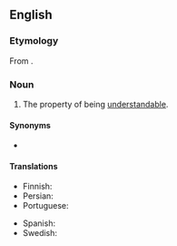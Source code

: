 ==English==

===Etymology===
From {{suffix|en|understand|ability}}.

===Noun===
{{en-noun|-|+}}

# The property of being [[understandable]].

====Synonyms====
* {{l|en|understandableness}}

====Translations====
{{trans-top|The property of being understandable}}
* Finnish: {{t+|fi|ymmärrettävyys}}
* Persian: {{t+|fa|فهمپذیری}}
* Portuguese: {{t|pt|compreensibilidade}}
{{trans-mid}}
* Spanish: {{t+|es|comprensibilidad|f}}
* Swedish: {{t+|sv|begriplighet|c}}
{{trans-bottom}}